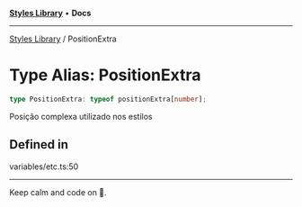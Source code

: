 
<Meta title="Libs/Styles/type-aliases/PositionExtra" />



[**Styles Library**](/?path=/docs/libs-styles-overview--page) • **Docs**

***

[Styles Library](/?path=/docs/libs-styles-overview--page) / PositionExtra

# Type Alias: PositionExtra

```ts
type PositionExtra: typeof positionExtra[number];
```

Posição complexa utilizado nos estilos

## Defined in

variables/etc.ts:50


***

Keep calm and code on 🤘.